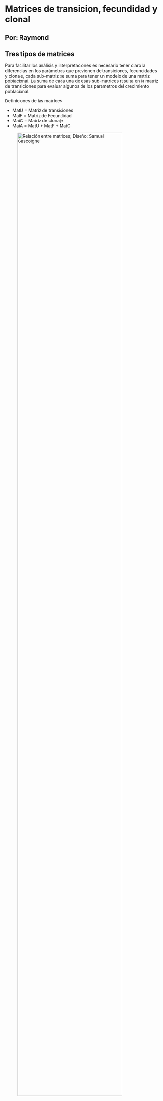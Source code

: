 # Matrices de transicion, fecundidad y clonal {#MatricesTFC}

## Por: Raymond 


## Tres tipos de matrices

Para facilitar los análisis y interpretaciones es necesario tener claro la diferencias en los parámetros que provienen de transiciones, fecundidades y clonaje, cada sub-matriz se suma para tener un modelo de una matriz poblacional.  La suma de cada una de esas sub-matrices resulta en la matriz de transiciones para evaluar algunos de los parametros del crecimiento poblacional.

Definiciones de las matrices

 - MatU = Matriz de transiciones
 - MatF = Matriz de Fecundidad
 - MatC = Matriz de clonaje
 - MatA = MatU + MatF + MatC
 
 
  ![Relación entre matrices; Diseño: Samuel Gascoigne ](Figures/Matrices_A_U_F_C.jpg){width=90%}

## MatU: Matriz de transiciones

En la matriz de transiciones, **MatU** se encuentra solamente la información sobre de transiciones, estasis o retroceso entre las etapas de vida. Por consecuencia todo información sobre reproducción y clonaje es excluida.  Si el diseño del modelo asume tres etapas de vida, plantulas, juvenil y adultos, se incluye solamente las siguientes transiciones.

Nota que es este modelo los juveniles no pueden regresar a ser plantulas, pero los adultos pudiese regresar a ser juvenil.  Seria probablemente más adecuado re-nombrar la etapa juvenil (que se entiende que no es reproductivo) a algo más claro como "Individuos pequeño".

```r
library(DiagrammeR)
library(Rage)
matU <- rbind(
  c(0.1, 0.0, 0.0),
  c(0.5, 0.3, 0.05),
  c(0.001, 0.4, 0.8)
)
stages <- c("Plantulas", "Juvenil", "Adulto")
plot_life_cycle(matU, stages=stages)
```


## MatF: Matriz de fecundidad

 Si uno sigue la figura anterior vemos que los individuos en la segunda etapa se reproducen sexualmente (producen plantulas). Por consequencia seria probablemente más adecuado cambiar de nombre para la segunda etapa de "juvenil" a "individuos pequeños".  Lo que se observa es el ciclo de vida de la oportaciones de plantulas es que los Individuos pequeños y Grande producen plantulas.  
 
 
```r
library(DiagrammeR)
library(Rage)
matF <- rbind(
  c(0.0, 0.4, 1.8),
  c(0.0, 0.0, 0.0),
  c(0.0, 0.0, 0.0)
)
stages <- c("Plantulas", "Ind Pequeños", "Ind Grande")
plot_life_cycle(matF, stages=stages)
```

 
## MatC = Matriz de clonación

Esa matriz representa la información para especies que se reproducen por clonaje.  Nota que hay necesitar de definir lo que es crecimiento por clonaje. Por ejemplo un individuo de *Epidendrum* que crece y que tenga más tallos, no debería ser considerado clonaje, pero crecimiento del individuo. Al contrario un individuo que crece de forma que la planta madre se separa en dos o más partes donde no comparten conexión pudiese ser considerado clonaje.  Otra alternativa es que hay muchas especies de orquídeas que producen *keiki*, el momento que estos se separan de la madre se pueden considerar como el mismo individuo (geneticamente igual) a parte (ecologícamente distinto).  

Necesitamos fotos de orquídeas con clonaje y keiki (quien puede ayudar)

Se debería enfatizar que añadir el concepto de clonaje dentro de la matriz de transiciones resulta en estimados de parámetros diferentes, tal como el tamaño efectivo de población, Ne, en adición de evaluar otros conceptos evolutivos.  En estudios evolutivos no es el individuo como tal que es la unidad de interés pero el individuo como fuente de diversidad genética, por consecuencia individuos (clones) que son genéticamente igual son evolutivamente el mismo individuos aunque estén separado físicamente. Las poblaciones organizados en clones afecta la interpretación de datos tanto en los estudios ecológico y evolutivos @cook1983clonal.  Cuando se estudia especies con clonación hay que diferenciar entre los que es el "ramet" y un "genet".  Los "genets" son la suma de todas las partes "los ramets" que tiene la misma genética.   Los "ramet", son las partes individuales del individuo.  En orquídea se podría considerar cada seudobulbo como un ramet y la suma de todos los seudobulbo como el "genet".  Hay acercamiento para tomar en cuenta la adecuación de los "individuos" en la matriz y por consecuencia intergrar el concepto de clonación en los estimados. vea: @mcgraw1996estimation.    











